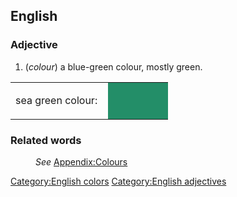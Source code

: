 ==English==
[[Category:English colors]]

===Adjective===
[[Category:English adjectives]]
#(''colour'') a blue-green colour, mostly green.
<table><tr><td>sea green colour: &nbsp;</td>
<td bgcolor="#238E68" width="80">&nbsp; </td></tr></table>

===Related words===
:''See'' [[Wiktionary_Appendix:Colours|Appendix:Colours]]